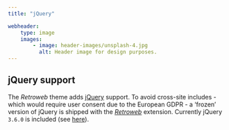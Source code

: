 ```yaml
---
title: "jQuery"

webheader:
    type: image
    images:
        - image: header-images/unsplash-4.jpg
          alt: Header image for design purposes.
---
```



## jQuery support

The _Retroweb_ theme adds [jQuery][jquery] support. To avoid cross-site
includes - which would require user consent due to the European GDPR - a
'frozen' version of jQuery is shipped with the [_Retroweb_][rwe] extension.
Currently jQuery `3.6.0` is included (see [here][assets]).


[jquery]: https://jquery.com
[rwe]: https://github.com/retostauffer/retroweb-ext
[assets]: https://github.com/retostauffer/retroweb-ext/tree/main/assets
